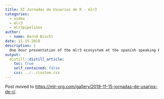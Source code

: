 ```yaml
---
title: XI Jornadas de Usuarios de R - mlr3
categories:
  - video
  - mlr3
  - mlr3pipelines
author:
  - name: Bernd Bischl
date: 11-15-2019
description: |
  One hour presentation of the mlr3 ecosystem at the spanish speaking R user days.
output:
  distill::distill_article:
    toc: true
    self_contained: false
    css: ../../custom.css
---
```


Post moved to [https://mlr-org.com/gallery/2019-11-15-jornadas-de-usarios-de-r/](mlr-org.com/gallery/2019-11-15-jornadas-de-usarios-de-r/).
